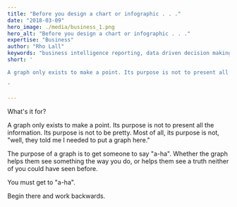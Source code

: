```yaml
---
title: "Before you design a chart or infographic . . ."
date: "2018-03-09"
hero_image: ./media/business_1.png
hero_alt: "Before you design a chart or infographic . . ."
expertise: "Business"
author: "Rho Lall"
keywords: "business intelligence reporting, data driven decision making, data driven decisions, using data to make decisions"
short: '

A graph only exists to make a point. Its purpose is not to present all the information. Its purpose is not to be pretty. Most of all, its purpose is not, "well, they told me I needed to put a graph here."

'

---
```

What's it for?

A graph only exists to make a point. Its purpose is not to present all the information. Its purpose is not to be pretty. Most of all, its purpose is not, "well, they told me I needed to put a graph here."

The purpose of a graph is to get someone to say "a-ha". Whether the graph helps them see something the way you do, or helps them see a truth neither of you could have seen before.

You must get to "a-ha".

Begin there and work backwards.